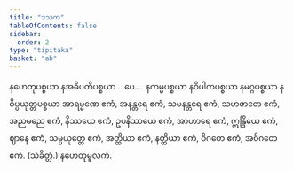 ```yaml
---
title: "ဒသက"
tableOfContents: false
sidebar:
  order: 2
type: "tipitaka"
basket: "ab"
---
```



<DynamicBreadcrumb />

<Paragraph number="1863">
နဟေတုပစ္စယာ နအဓိပတိပစ္စယာ …ပေ…  နကမ္မပစ္စယာ နဝိပါကပစ္စယာ နမဂ္ဂပစ္စယာ နဝိပ္ပယုတ္တပစ္စယာ အာရမ္မဏေ ဧကံ, အနန္တရေ ဧကံ, သမနန္တရေ ဧကံ, သဟဇာတေ ဧကံ, အညမညေ ဧကံ, နိဿယေ ဧကံ, ဥပနိဿယေ ဧကံ, အာဟာရေ ဧကံ, ဣန္ဒြိယေ ဧကံ, ဈာနေ ဧကံ, သမ္ပယုတ္တေ ဧကံ, အတ္ထိယာ ဧကံ, နတ္ထိယာ ဧကံ, ဝိဂတေ ဧကံ, အဝိဂတေ ဧကံ. (သံခိတ္တံ.)

</Paragraph>

<Paragraph number="1864" type="center">
နဟေတုမူလကံ.
</Paragraph>